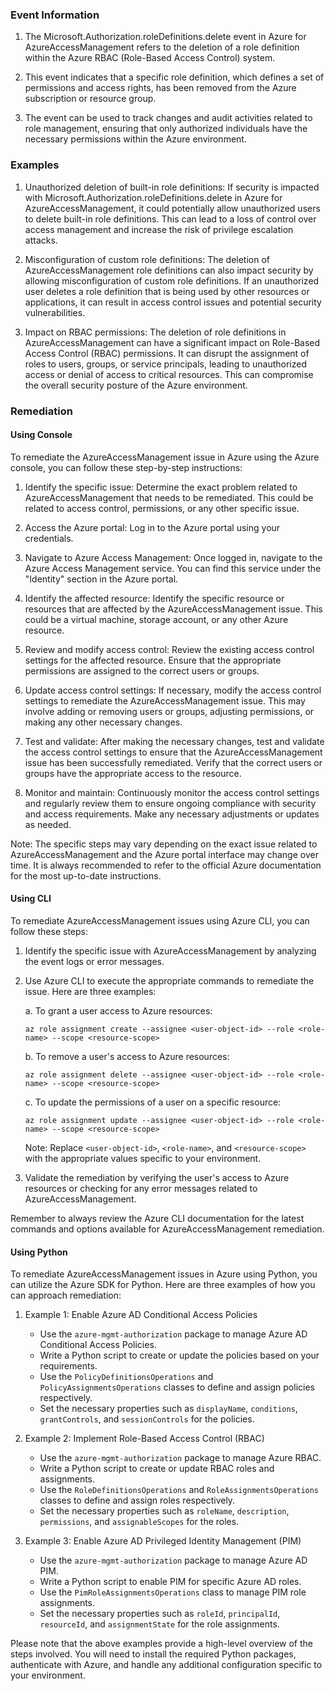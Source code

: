 
### Event Information

1. The Microsoft.Authorization.roleDefinitions.delete event in Azure for AzureAccessManagement refers to the deletion of a role definition within the Azure RBAC (Role-Based Access Control) system.

2. This event indicates that a specific role definition, which defines a set of permissions and access rights, has been removed from the Azure subscription or resource group.

3. The event can be used to track changes and audit activities related to role management, ensuring that only authorized individuals have the necessary permissions within the Azure environment.


### Examples

1. Unauthorized deletion of built-in role definitions: If security is impacted with Microsoft.Authorization.roleDefinitions.delete in Azure for AzureAccessManagement, it could potentially allow unauthorized users to delete built-in role definitions. This can lead to a loss of control over access management and increase the risk of privilege escalation attacks.

2. Misconfiguration of custom role definitions: The deletion of AzureAccessManagement role definitions can also impact security by allowing misconfiguration of custom role definitions. If an unauthorized user deletes a role definition that is being used by other resources or applications, it can result in access control issues and potential security vulnerabilities.

3. Impact on RBAC permissions: The deletion of role definitions in AzureAccessManagement can have a significant impact on Role-Based Access Control (RBAC) permissions. It can disrupt the assignment of roles to users, groups, or service principals, leading to unauthorized access or denial of access to critical resources. This can compromise the overall security posture of the Azure environment.

### Remediation

#### Using Console

To remediate the AzureAccessManagement issue in Azure using the Azure console, you can follow these step-by-step instructions:

1. Identify the specific issue: Determine the exact problem related to AzureAccessManagement that needs to be remediated. This could be related to access control, permissions, or any other specific issue.

2. Access the Azure portal: Log in to the Azure portal using your credentials.

3. Navigate to Azure Access Management: Once logged in, navigate to the Azure Access Management service. You can find this service under the "Identity" section in the Azure portal.

4. Identify the affected resource: Identify the specific resource or resources that are affected by the AzureAccessManagement issue. This could be a virtual machine, storage account, or any other Azure resource.

5. Review and modify access control: Review the existing access control settings for the affected resource. Ensure that the appropriate permissions are assigned to the correct users or groups.

6. Update access control settings: If necessary, modify the access control settings to remediate the AzureAccessManagement issue. This may involve adding or removing users or groups, adjusting permissions, or making any other necessary changes.

7. Test and validate: After making the necessary changes, test and validate the access control settings to ensure that the AzureAccessManagement issue has been successfully remediated. Verify that the correct users or groups have the appropriate access to the resource.

8. Monitor and maintain: Continuously monitor the access control settings and regularly review them to ensure ongoing compliance with security and access requirements. Make any necessary adjustments or updates as needed.

Note: The specific steps may vary depending on the exact issue related to AzureAccessManagement and the Azure portal interface may change over time. It is always recommended to refer to the official Azure documentation for the most up-to-date instructions.

#### Using CLI

To remediate AzureAccessManagement issues using Azure CLI, you can follow these steps:

1. Identify the specific issue with AzureAccessManagement by analyzing the event logs or error messages.
2. Use Azure CLI to execute the appropriate commands to remediate the issue. Here are three examples:

   a. To grant a user access to Azure resources:
      ```
      az role assignment create --assignee <user-object-id> --role <role-name> --scope <resource-scope>
      ```

   b. To remove a user's access to Azure resources:
      ```
      az role assignment delete --assignee <user-object-id> --role <role-name> --scope <resource-scope>
      ```

   c. To update the permissions of a user on a specific resource:
      ```
      az role assignment update --assignee <user-object-id> --role <role-name> --scope <resource-scope>
      ```

   Note: Replace `<user-object-id>`, `<role-name>`, and `<resource-scope>` with the appropriate values specific to your environment.

3. Validate the remediation by verifying the user's access to Azure resources or checking for any error messages related to AzureAccessManagement.

Remember to always review the Azure CLI documentation for the latest commands and options available for AzureAccessManagement remediation.

#### Using Python

To remediate AzureAccessManagement issues in Azure using Python, you can utilize the Azure SDK for Python. Here are three examples of how you can approach remediation:

1. Example 1: Enable Azure AD Conditional Access Policies
   - Use the `azure-mgmt-authorization` package to manage Azure AD Conditional Access Policies.
   - Write a Python script to create or update the policies based on your requirements.
   - Use the `PolicyDefinitionsOperations` and `PolicyAssignmentsOperations` classes to define and assign policies respectively.
   - Set the necessary properties such as `displayName`, `conditions`, `grantControls`, and `sessionControls` for the policies.

2. Example 2: Implement Role-Based Access Control (RBAC)
   - Use the `azure-mgmt-authorization` package to manage Azure RBAC.
   - Write a Python script to create or update RBAC roles and assignments.
   - Use the `RoleDefinitionsOperations` and `RoleAssignmentsOperations` classes to define and assign roles respectively.
   - Set the necessary properties such as `roleName`, `description`, `permissions`, and `assignableScopes` for the roles.

3. Example 3: Enable Azure AD Privileged Identity Management (PIM)
   - Use the `azure-mgmt-authorization` package to manage Azure AD PIM.
   - Write a Python script to enable PIM for specific Azure AD roles.
   - Use the `PimRoleAssignmentsOperations` class to manage PIM role assignments.
   - Set the necessary properties such as `roleId`, `principalId`, `resourceId`, and `assignmentState` for the role assignments.

Please note that the above examples provide a high-level overview of the steps involved. You will need to install the required Python packages, authenticate with Azure, and handle any additional configuration specific to your environment.


